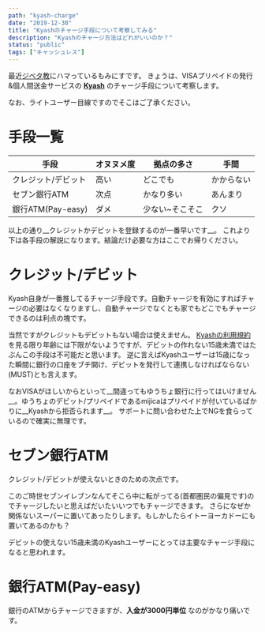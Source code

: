 ---
path: "kyash-charge"
date: "2019-12-30"
title: "Kyashのチャージ手段について考察してみる"
description: "Kyashのチャージ方法はどれがいいのか？"
status: "public"
tags: ["キャッシュレス"]
---

最近[ジベタ教](https://www.nicovideo.jp/mylist/32760080)にハマっているもみにすです。
きょうは、VISAプリペイドの発行&個人間送金サービスの __[Kyash](https://kyash.co)__ のチャージ手段について考察します。

なお、ライトユーザー目線ですのでそこはご了承ください。

# 手段一覧

|手段|オヌヌメ度|拠点の多さ|手間|
|-|-|-|-|
|クレジット/デビット|高い|どこでも|かからない|
|セブン銀行ATM|次点|かなり多い|あんまり|
|銀行ATM(Pay-easy)|ダメ|少ない~そこそこ|クソ|

以上の通り__クレジットかデビットを登録するのが一番早いです__。
これより下は各手段の解説になります。結論だけ必要な方はここでお帰りください。

# クレジット/デビット

Kyash自身が一番推してるチャージ手段です。自動チャージを有効にすればチャージの必要はなくなりますし、自動チャージでなくとも家でもどこでもチャージできるのは利点の塊です。

当然ですがクレジットもデビットもない場合は使えません。
[Kyashの利用規約](https://kyash.co/tos/)を見る限り年齢には下限がないようですが、デビットの作れない15歳未満ではたぶんこの手段は不可能だと思います。
逆に言えばKyashユーザーは15歳になった瞬間に銀行の口座をブチ開け、デビットを発行して連携しなければならない(MUST)とも言えます。

なおVISAがほしいからといって__間違ってもゆうちょ銀行に行ってはいけません__。ゆうちょのデビット/プリペイドであるmijicaはプリペイドが付いているばかりに__Kyashから拒否られます__。
サポートに問い合わせた上でNGを食らっているので確実に無理です。

# セブン銀行ATM

クレジット/デビットが使えないときのための次点です。

このご時世セブンイレブンなんてそこら中に転がってる(首都圏民の偏見です)のでチャージしたいと思えばだいたいいつでもチャージできます。
さらになぜか関係ないスーパーに置いてあったりします。もしかしたらイトーヨーカドーにも置いてあるのかも？

デビットの使えない15歳未満のKyashユーザーにとっては主要なチャージ手段になると思われます。

# 銀行ATM(Pay-easy)

銀行のATMからチャージできますが、__入金が3000円単位__ なのがかなり痛いです。

